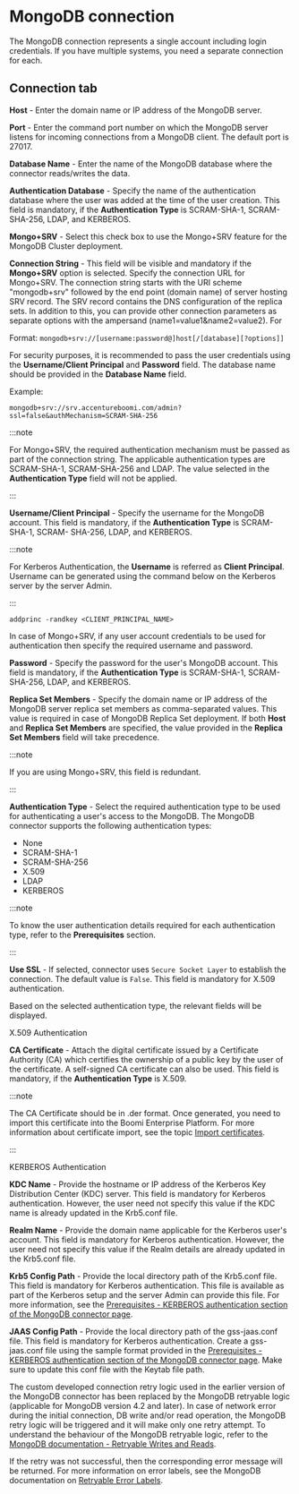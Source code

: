 
# MongoDB connection

<head>
  <meta name="guidename" content="Integration"/>
  <meta name="context" content="GUID-5232e586-6128-4248-9d53-d3e6205fd6d7"/>
</head>


The MongoDB connection represents a single account including login credentials. If you have multiple systems, you need a separate connection for each.

## Connection tab



**Host** - 
Enter the domain name or IP address of the MongoDB server.

**Port** - 
Enter the command port number on which the MongoDB server listens for incoming connections from a MongoDB client. The default port is 27017.

**Database Name** - 
Enter the name of the MongoDB database where the connector reads/writes the data.

**Authentication Database** - 
Specify the name of the authentication database where the user was added at the time of the user creation. This field is mandatory, if the **Authentication Type** is SCRAM-SHA-1, SCRAM-SHA-256, LDAP, and KERBEROS.

**Mongo+SRV** - 
Select this check box to use the Mongo+SRV feature for the MongoDB Cluster deployment.

**Connection String** - 
This field will be visible and mandatory if the **Mongo+SRV** option is selected. Specify the connection URL for Mongo+SRV. The connection string starts with the URI scheme "mongodb+srv" followed by the end point \(domain name\) of server hosting SRV record. The SRV record contains the DNS configuration of the replica sets. In addition to this, you can provide other connection parameters as separate options with the ampersand \(name1=value1&name2=value2\). For

Format: `mongodb+srv://[username:password@]host[/[database][?options]]`

For security purposes, it is recommended to pass the user credentials using the **Username/Client Principal** and **Password** field. The database name should be provided in the **Database Name** field.

Example:

```
mongodb+srv://srv.accentureboomi.com/admin?ssl=false&authMechanism=SCRAM-SHA-256
```

    
:::note

For Mongo+SRV, the required authentication mechanism must be passed as part of the connection string. The applicable authentication types are SCRAM-SHA-1, SCRAM-SHA-256 and LDAP. The value selected in the **Authentication Type** field will not be applied.

:::

**Username/Client Principal** - 
Specify the username for the MongoDB account. This field is mandatory, if the **Authentication Type** is SCRAM-SHA-1, SCRAM- SHA-256, LDAP, and KERBEROS.

    
:::note

For Kerberos Authentication, the **Username** is referred as **Client Principal**. Username can be generated using the command below on the Kerberos server by the server Admin.

:::

`addprinc -randkey <CLIENT_PRINCIPAL_NAME>`

In case of Mongo+SRV, if any user account credentials to be used for authentication then specify the required username and password.

**Password** - 
Specify the password for the user's MongoDB account. This field is mandatory, if the **Authentication Type** is SCRAM-SHA-1, SCRAM- SHA-256, LDAP, and KERBEROS.

**Replica Set Members** - 
Specify the domain name or IP address of the MongoDB server replica set members as comma-separated values. This value is required in case of MongoDB Replica Set deployment. If both **Host** and **Replica Set Members** are specified, the value provided in the **Replica Set Members** field will take precedence.

    
:::note

If you are using Mongo+SRV, this field is redundant.

:::

**Authentication Type** - 
Select the required authentication type to be used for authenticating a user's access to the MongoDB. The MongoDB connector supports the following authentication types:

-   None
-   SCRAM-SHA-1
-   SCRAM-SHA-256
-   X.509
-   LDAP
-   KERBEROS

    
:::note

To know the user authentication details required for each authentication type, refer to the **Prerequisites** section.

:::

**Use SSL** - 
If selected, connector uses `Secure Socket Layer` to establish the connection. The default value is `False`. This field is mandatory for X.509 authentication.

Based on the selected authentication type, the relevant fields will be displayed.

X.509 Authentication

**CA Certificate** - 
Attach the digital certificate issued by a Certificate Authority \(CA\) which certifies the ownership of a public key by the user of the certificate. A self-signed CA certificate can also be used. This field is mandatory, if the **Authentication Type** is X.509.

    
:::note

The CA Certificate should be in .der format. Once generated, you need to import this certificate into the Boomi Enterprise Platform. For more information about certificate import, see the topic [Import certificates](int-MongoDB_import_certificates_c396ea74-2d98-4b5e-b920-47147260e2e5.md).

:::

KERBEROS Authentication

**KDC Name** - 
Provide the hostname or IP address of the Kerberos Key Distribution Center \(KDC\) server. This field is mandatory for Kerberos authentication. However, the user need not specify this value if the KDC name is already updated in the Krb5.conf file.

**Realm Name** - 
Provide the domain name applicable for the Kerberos user's account. This field is mandatory for Kerberos authentication. However, the user need not specify this value if the Realm details are already updated in the Krb5.conf file.

**Krb5 Config Path** - 
Provide the local directory path of the Krb5.conf file. This field is mandatory for Kerberos authentication. This file is available as part of the Kerberos setup and the server Admin can provide this file. For more information, see the [Prerequisites - KERBEROS authentication section of the MongoDB connector page](/docs/Atomsphere/Integration/Connectors/int-MongoDB_connector_a6cce0aa-00a6-48d0-bfbe-feb2474b57e1.mdx).

**JAAS Config Path** - 
Provide the local directory path of the gss-jaas.conf file. This field is mandatory for Kerberos authentication. Create a gss-jaas.conf file using the sample format provided in the [Prerequisites - KERBEROS authentication section of the MongoDB connector page](/docs/Atomsphere/Integration/Connectors/int-MongoDB_connector_a6cce0aa-00a6-48d0-bfbe-feb2474b57e1.mdx). Make sure to update this conf file with the Keytab file path.

The custom developed connection retry logic used in the earlier version of the MongoDB connector has been replaced by the MongoDB retryable logic \(applicable for MongoDB version 4.2 and later\). In case of network error during the initial connection, DB write and/or read operation, the MongoDB retry logic will be triggered and it will make only one retry attempt. To understand the behaviour of the MongoDB retryable logic, refer to the [MongoDB documentation - Retryable Writes and Reads](https://www.mongodb.com/docs/v5.3/core/retryable-writes/).

If the retry was not successful, then the corresponding error message will be returned. For more information on error labels, see the MongoDB documentation on [Retryable Error Labels](https://github.com/mongodb/specifications/blob/master/source/retryable-writes/retryable-writes.rst#retrywrites).


<TestConnection />